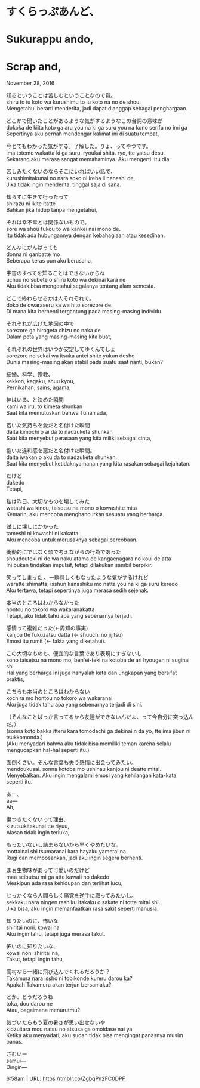 # すくらっぷあんど、  
# Sukurappu ando,  
# Scrap and,  

November 28, 2016  

知るということは苦しむということなので賞。  
shiru to iu koto wa kurushimu to iu koto na no de shou.  
Mengetahui berarti menderita, jadi dapat dianggap sebagai penghargaan.  

どこかで聞いたことがあるような気がするようなこの台詞の意味が  
dokoka de kiita koto ga aru you na ki ga suru you na kono serifu no imi ga  
Sepertinya aku pernah mendengar kalimat ini di suatu tempat,  

今とてもわかった気がする。了解した。りょ、ってやつです。  
ima totemo wakatta ki ga suru. ryoukai shita. ryo, tte yatsu desu.  
Sekarang aku merasa sangat memahaminya. Aku mengerti. Itu dia.  

苦しみたくないのならそこにいればいい話で、  
kurushimitakunai no nara soko ni ireba ii hanashi de,  
Jika tidak ingin menderita, tinggal saja di sana.  

知らずに生きて行ったって  
shirazu ni ikite itatte  
Bahkan jika hidup tanpa mengetahui,  

それは幸不幸とは関係ないもので。  
sore wa shou fukou to wa kankei nai mono de.  
Itu tidak ada hubungannya dengan kebahagiaan atau kesedihan.  

どんなにがんばっても  
donna ni ganbatte mo  
Seberapa keras pun aku berusaha,  

宇宙のすべてを知ることはできないからね  
uchuu no subete o shiru koto wa dekinai kara ne  
Aku tidak bisa mengetahui segalanya tentang alam semesta.  

どこで終わらせるかは人それぞれで。  
doko de owaraseru ka wa hito sorezore de.  
Di mana kita berhenti tergantung pada masing-masing individu.  

それぞれが広げた地図の中で  
sorezore ga hirogeta chizu no naka de  
Dalam peta yang masing-masing kita buat,  

それぞれの世界はいつか安定してゆくんでしょ  
sorezore no sekai wa itsuka antei shite yukun desho  
Dunia masing-masing akan stabil pada suatu saat nanti, bukan?  

結婚、科学、宗教、  
kekkon, kagaku, shuu kyou,  
Pernikahan, sains, agama,  

神はいる、と決めた瞬間  
kami wa iru, to kimeta shunkan  
Saat kita memutuskan bahwa Tuhan ada,  

抱いた気持ちを愛だと名付けた瞬間  
daita kimochi o ai da to nadzuketa shunkan  
Saat kita menyebut perasaan yang kita miliki sebagai cinta,  

抱いた違和感を悪だと名付けた瞬間。  
daita iwakan o aku da to nadzuketa shunkan.  
Saat kita menyebut ketidaknyamanan yang kita rasakan sebagai kejahatan.  

だけど  
dakedo  
Tetapi,  

私は昨日、大切なものを壊してみた  
watashi wa kinou, taisetsu na mono o kowashite mita  
Kemarin, aku mencoba menghancurkan sesuatu yang berharga.  

試しに壊しにかかった  
tameshi ni kowashi ni kakatta  
Aku mencoba untuk merusaknya sebagai percobaan.  

衝動的にではなく頭で考えながらの行為であった  
shoudouteki ni de wa naku atama de kangaenagara no koui de atta  
Ini bukan tindakan impulsif, tetapi dilakukan sambil berpikir.  

笑ってしまった 、一瞬悲しくもなったような気がするけれど  
waratte shimatta, isshun kanashiku mo natta you na ki ga suru keredo  
Aku tertawa, tetapi sepertinya juga merasa sedih sejenak.  

本当のところはわからなかった  
hontou no tokoro wa wakaranakatta  
Tetapi, aku tidak tahu apa yang sebenarnya terjadi.  

感情って複雑だった(←周知の事実)  
kanjou tte fukuzatsu datta (← shuuchi no jijitsu)  
Emosi itu rumit (← fakta yang diketahui).  

この大切なものも、便宜的な言葉であり表現にすぎないし  
kono taisetsu na mono mo, ben'ei-teki na kotoba de ari hyougen ni suginai shi  
Hal yang berharga ini juga hanyalah kata dan ungkapan yang bersifat praktis,  

こちらも本当のところはわからない  
kochira mo hontou no tokoro wa wakaranai  
Aku juga tidak tahu apa yang sebenarnya terjadi di sini.  

（そんなことばっか言ってるから友達ができないんだよ、って今自分に突っ込んだ。）  
(sonna koto bakka itteru kara tomodachi ga dekinai n da yo, tte ima jibun ni tsukkomonda.)  
(Aku menyadari bahwa aku tidak bisa memiliki teman karena selalu mengucapkan hal-hal seperti itu.)  

面倒くさい。そんな言葉も失う感情に出会ってみたい。  
mendoukusai. sonna kotoba mo ushinau kanjou ni deatte mitai.  
Menyebalkan. Aku ingin mengalami emosi yang kehilangan kata-kata seperti itu.  

あー、  
aa—  
Ah,  

傷つきたくないって理由、  
kizutsukitakunai tte riyuu,  
Alasan tidak ingin terluka,  

もったいないし詰まらないから早くやめたいな。  
mottainai shi tsumaranai kara hayaku yametai na.  
Rugi dan membosankan, jadi aku ingin segera berhenti.  

まぁ生物味があって可愛いのだけど  
maa seibutsu mi ga atte kawaii no dakedo  
Meskipun ada rasa kehidupan dan terlihat lucu,  

せっかくなら人間らしく痛覚を逆手に取ってみたいし。  
sekkaku nara ningen rashiku itakaku o sakate ni totte mitai shi.  
Jika bisa, aku ingin memanfaatkan rasa sakit seperti manusia.  

知りたいのに、怖いな  
shiritai noni, kowai na  
Aku ingin tahu, tetapi juga merasa takut.  

怖いのに知りたいな、  
kowai noni shiritai na,  
Takut, tetapi ingin tahu,  

高村なら一緒に飛び込んでくれるだろうか？  
Takamura nara issho ni tobikonde kureru darou ka?  
Apakah Takamura akan terjun bersamaku?  

とか、どうだろうね  
toka, dou darou ne  
Atau, bagaimana menurutmu?  

気づいたらもう夏の暑さが思い出せないや  
kidzuitara mou natsu no atsusa ga omoidase nai ya  
Ketika aku menyadari, aku sudah tidak bisa mengingat panasnya musim panas.  

さむいー  
samui—  
Dingin—  

6:58am  |   URL: https://tmblr.co/ZgbqPn2FC0DPF  